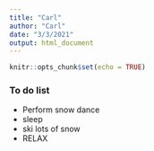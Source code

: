 ```yaml
---
title: "Carl"
author: "Carl"
date: "3/3/2021"
output: html_document
---
```


```r
knitr::opts_chunk$set(echo = TRUE)
```

### To do list

* Perform snow dance
* sleep
* ski lots of snow 
* RELAX